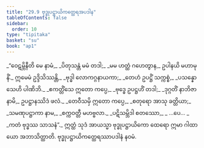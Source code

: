 ```yaml
---
title: "29.9 ဗုဒ္ဓုပဋ္ဌာယိကတ္ထေရအပဒါန"
tableOfContents: false
sidebar:
  order: 10
type: "tipitaka"
basket: "su"
book: "ap1"
---
```



<DynamicBreadcrumb />

<Division number="38" book="ap1">

<Paragraph number="3340" type="verses" book="ap1">
_“ဝေဋမ္ဘိနီတိ မေ နာမံ,_  
_ပိတုသန္တံ မမံ တဒါ;_  
_မမ ဟတ္ထံ ဂဟေတွာန,_  
ဥပါနယိ မဟာမုနိံ._  

</Paragraph>

</Division>
<Division number="39" book="ap1">

<Paragraph number="3341" type="verses" book="ap1">
ဣမေမံ ဥဒ္ဒိသိဿန္တိ,_  
_ဗုဒ္ဓါ လောကဂ္ဂနာယကာ;_  
_တေဟံ ဥပဋ္ဌိံ သက္ကစ္စံ,_  
_ပသန္နော သေဟိ ပါဏိဘိ._  

</Paragraph>

</Division>
<Division number="40" book="ap1">

<Paragraph number="3342" type="verses" book="ap1">
_ဧကတ္တိံသေ ဣတော ကပ္ပေ,_  
_ဗုဒ္ဓေ ဥပဋ္ဌဟိံ တဒါ;_  
_ဒုဂ္ဂတိံ နာဘိဇာနာမိ,_  
ဥပဋ္ဌာနဿိဒံ ဖလံ._  

</Paragraph>

</Division>
<Division number="41" book="ap1">

<Paragraph number="3343" type="verses" book="ap1">
_တေဝီသမှိ ဣတော ကပ္ပေ,_  
_စတုရော အာသု ခတ္တိယာ;_  
_သမဏုပဋ္ဌာကာ နာမ,_  
_စက္ကဝတ္တီ မဟဗ္ဗလာ._  

</Paragraph>

</Division>
<Division number="42" book="ap1">

<Paragraph number="3344" type="verses" book="ap1">
_ပဋိသမ္ဘိဒါ စတဿော,_  
_ …ပေ… _  
_ကတံ ဗုဒ္ဓဿ သာသနံ”._  

</Paragraph>

<Paragraph number="3345" book="ap1">
ဣတ္ထံ သုဒံ အာယသ္မာ ဗုဒ္ဓုပဋ္ဌာယိကော ထေရော ဣမာ ဂါထာယော အဘာသိတ္ထာတိ.

</Paragraph>
</Division>

<Paragraph number="3346" type="center" book="ap1">
ဗုဒ္ဓုပဋ္ဌာယိကတ္ထေရဿာပဒါနံ နဝမံ.
</Paragraph>